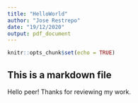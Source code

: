 ```yaml
---
title: "HelloWorld"
author: "Jose Restrepo"
date: "19/12/2020"
output: pdf_document
---
```


```r
knitr::opts_chunk$set(echo = TRUE)
```

## This is a markdown file

Hello peer! Thanks for reviewing my work.

